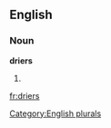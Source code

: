 
==English==

===Noun===
'''driers'''

# {{plural of|[[drier]]}}

[[Category:English plurals]]

[[fr:driers]]